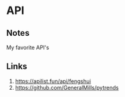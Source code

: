 # API

## Notes
My favorite API's

## Links
1. https://apilist.fun/api/fengshui
2. https://github.com/GeneralMills/pytrends